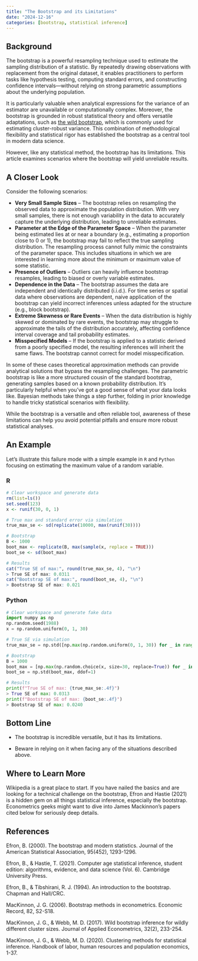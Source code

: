 ```yaml
---
title: "The Bootstrap and its Limitations"
date: "2024-12-16"
categories: [bootstrap, statistical inference]
---
```


## Background

The bootstrap is a powerful resampling technique used to estimate the sampling distribution of a statistic. By repeatedly drawing observations with replacement from the original dataset, it enables practitioners to perform tasks like hypothesis testing, computing standard errors, and constructing confidence intervals—without relying on strong parametric assumptions about the underlying population.

It is particularly valuable when analytical expressions for the variance of an estimator are unavailable or computationally complex. Moreover, the bootstrap is grounded in robust statistical theory and offers versatile adaptations, such as [the wild bootstrap](https://onlinelibrary.wiley.com/doi/abs/10.1002/jae.2508), which is commonly used for estimating cluster-robust variance. This combination of methodological flexibility and statistical rigor has established the bootstrap as a central tool in modern data science.

However, like any statistical method, the bootstrap has its limitations. This article examines scenarios where the bootstrap will yield unreliable results.

## A Closer Look

Consider the following scenarios:

- **Very Small Sample Sizes** – The bootstrap relies on resampling the observed data to approximate the population distribution. With very small samples, there is not enough variability in the data to accurately capture the underlying distribution, leading to unreliable estimates.
- **Parameter at the Edge of the Parameter Space** – When the parameter being estimated lies at or near a boundary (e.g., estimating a proportion close to $0$ or $1$), the bootstrap may fail to reflect the true sampling distribution. The resampling process cannot fully mimic the constraints of the parameter space. This includes situations in which we are interested in learning more about the minimum or maximum value of some statistic.
- **Presence of Outliers** – Outliers can heavily influence bootstrap resamples, leading to biased or overly variable estimates.
- **Dependence in the Data** – The bootstrap assumes the data are independent and identically distributed (i.i.d.). For time series or spatial data where observations are dependent, naive application of the bootstrap can yield incorrect inferences unless adapted for the structure (e.g., block bootstrap).
- **Extreme Skewness or Rare Events** – When the data distribution is highly skewed or dominated by rare events, the bootstrap may struggle to approximate the tails of the distribution accurately, affecting confidence interval coverage and tail probability estimates.
- **Misspecified Models** – If the bootstrap is applied to a statistic derived from a poorly specified model, the resulting inferences will inherit the same flaws. The bootstrap cannot correct for model misspecification.

In some of these cases theoretical approximation methods can provide analytical solutions that bypass the resampling challenges. The parametric bootstrap is like a more structured cousin of the standard bootstrap, generating samples based on a known probability distribution. It’s particularly helpful when you’ve got a good sense of what your data looks like. Bayesian methods take things a step further, folding in prior knowledge to handle tricky statistical scenarios with flexibility.

While the bootstrap is a versatile and often reliable tool, awareness of these limitations can help you avoid potential pitfalls and ensure more robust statistical analyses.

## An Example

Let’s illustrate this failure mode with a simple example in `R` and `Python` focusing on estimating the maximum value of a random variable.

:::: {.panel-tabset}

### R

```r
# Clear workspace and generate data
rm(list=ls())
set.seed(123)
x <- runif(30, 0, 1)

# True max and standard error via simulation
true_max_se <- sd(replicate(10000, max(runif(30))))

# Bootstrap
B <- 1000
boot_max <- replicate(B, max(sample(x, replace = TRUE)))
boot_se <- sd(boot_max)

# Results
cat("True SE of max:", round(true_max_se, 4), "\n")
> True SE of max: 0.0311 
cat("Bootstrap SE of max:", round(boot_se, 4), "\n")
> Bootstrap SE of max: 0.021 
```

### Python

```python
# Clear workspace and generate fake data
import numpy as np
np.random.seed(1988)
x = np.random.uniform(0, 1, 30)

# True SE via simulation
true_max_se = np.std([np.max(np.random.uniform(0, 1, 30)) for _ in range(10000)])

# Bootstrap
B = 1000
boot_max = [np.max(np.random.choice(x, size=30, replace=True)) for _ in range(B)]
boot_se = np.std(boot_max, ddof=1)

# Results
print(f"True SE of max: {true_max_se:.4f}")
> True SE of max: 0.0313
print(f"Bootstrap SE of max: {boot_se:.4f}")
> Bootstrap SE of max: 0.0240
```

::::

## Bottom Line

- The bootstrap is incredible versatile, but it has its limitations.

- Beware in relying on it when facing any of the situations described above.

## Where to Learn More

Wikipedia is a great place to start. If you have nailed the basics and are looking for a technical challenge on the bootstrap, Efron and Hastie (2021) is a hidden gem on all things statistical inference, especially the bootstrap. Econometrics geeks might want to dive into James Mackinnon’s papers cited below for seriously deep details.

## References

Efron, B. (2000). The bootstrap and modern statistics. Journal of the American Statistical Association, 95(452), 1293-1296.

Efron, B., & Hastie, T. (2021). Computer age statistical inference, student edition: algorithms, evidence, and data science (Vol. 6). Cambridge University Press.

Efron, B., & Tibshirani, R. J. (1994). An introduction to the bootstrap. Chapman and Hall/CRC.

MacKinnon, J. G. (2006). Bootstrap methods in econometrics. Economic Record, 82, S2-S18.

MacKinnon, J. G., & Webb, M. D. (2017). Wild bootstrap inference for wildly different cluster sizes. Journal of Applied Econometrics, 32(2), 233-254.

MacKinnon, J. G., & Webb, M. D. (2020). Clustering methods for statistical inference. Handbook of labor, human resources and population economics, 1-37.